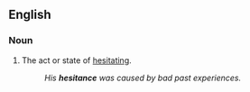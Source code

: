 ==English==
===Noun===
{{en-noun|-}}

#The act or state of [[hesitate|hesitating]].
#:''His '''hesitance''' was caused by bad past experiences.''